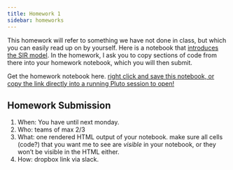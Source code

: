 ```yaml
---
title: Homework 1
sidebar: homeworks
---
```


This homework will refer to something we have not done in class, but which you can easily read up on by yourself. Here is a notebook that [introduces the SIR model](https://floswald.github.io/julia-bootcamp/09-introsir.html). In the homework, I ask you to copy sections of code from there into your homework notebook, which you will then submit. 

Get the homework notebook here. [right click and save this notebook, or copy the link directly into a running Pluto session to open!](https://github.com/floswald/CompEcon/raw/refs/heads/main/notebooks/homework1/discrete_lockdown.jl)


## Homework Submission

1. When: You have until next monday.
2. Who: teams of max 2/3
3. What: one rendered HTML output of your notebook. make sure all cells (code?) that you want me to see are *visible* in your notebook, or they won't  be visible in the HTML either.
4. How: dropbox link via slack.